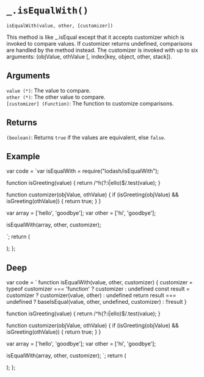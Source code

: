 # `_.isEqualWith()`

`isEqualWith(value, other, [customizer])`

This method is like _.isEqual except that it accepts customizer which is invoked to compare values. If customizer returns undefined, comparisons are handled by the method instead. The customizer is invoked with up to six arguments: (objValue, othValue [, index|key, object, other, stack]).

## Arguments

`value (*)`: The value to compare.  
`other (*)`: The other value to compare.  
`[customizer] (Function)`: The function to customize comparisons.

## Returns

`(boolean)`: Returns `true` if the values are equivalent, else `false`.

## Example


var code = `var isEqualWith = require("lodash/isEqualWith");

function isGreeting(value) {
  return /^h(?:i|ello)$/.test(value);
}
 
function customizer(objValue, othValue) {
  if (isGreeting(objValue) && isGreeting(othValue)) {
    return true;
  }
}

var array = ['hello', 'goodbye'];
var other = ['hi', 'goodbye'];
 
isEqualWith(array, other, customizer);

`;
  return (
    <div>
      <Embed source={code} />
    </div>
  );
};

<Demo />

## Deep

  var code = `
function isEqualWith(value, other, customizer) {
  customizer = typeof customizer === 'function' ? customizer : undefined
  const result = customizer ? customizer(value, other) : undefined
  return result === undefined ? baseIsEqual(value, other, undefined, customizer) : !!result
}

function isGreeting(value) {
  return /^h(?:i|ello)$/.test(value);
}
 
function customizer(objValue, othValue) {
  if (isGreeting(objValue) && isGreeting(othValue)) {
    return true;
  }
}

var array = ['hello', 'goodbye'];
var other = ['hi', 'goodbye'];
 
isEqualWith(array, other, customizer);
`;
return (
<div>
<Embed source={code} />
</div>
);
};

<DeepDemo />

